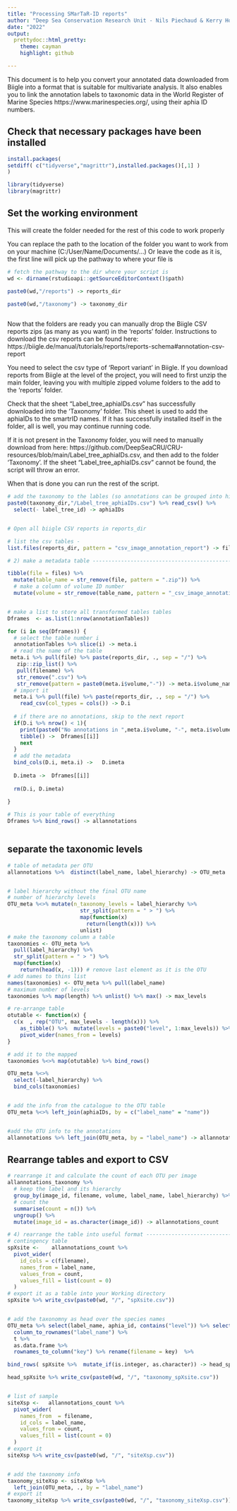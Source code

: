 ---
title: "Processing SMarTaR-ID reports"
author: "Deep Sea Conservation Research Unit - Nils Piechaud & Kerry Howell"
date: "2022"
output:
  prettydoc::html_pretty:
    theme: cayman
    highlight: github

---

This document is to help you convert your annotated data downloaded from Biigle into a format that is suitable for multivariate analysis. It also enables you to link the annotation labels to taxonomic data in the World Register of Marine Species https://www.marinespecies.org/, using their aphia ID numbers.     

## Check that necessary packages have been installed

```{r, message = FALSE}

install.packages( 
setdiff( c("tidyverse","magrittr"),installed.packages()[,1] )
)

library(tidyverse)
library(magrittr)

```

## Set the working environment ## 

This will create the folder needed for the rest of this code to work properly

You can replace the path to the location of the folder you want to work from on your machine (C:/User/Name/Documents/...)
Or leave the code as it is, the first line will pick up the pathway to where your file is


```{r, message=FALSE , warning=FALSE}
# fetch the pathway to the dir where your script is
wd <- dirname(rstudioapi::getSourceEditorContext()$path)

paste0(wd,"/reports") -> reports_dir

paste0(wd,"/taxonomy") -> taxonomy_dir
 
```

Now that the folders are ready you can manually drop the Biigle CSV reports zips (as many as you want) in the 'reports' folder. 
Instructions to download the csv reports can be found here:
https://biigle.de/manual/tutorials/reports/reports-schema#annotation-csv-report

You need to select the csv type of 'Report variant' in Biigle. 
If you download reports from Biigle at the level of the project, you will need to first unzip the main folder, leaving you with multiple zipped volume folders to the add to the 'reports' folder.

Check that the sheet "Label_tree_aphiaIDs.csv" has successfully downloaded into the 'Taxonomy' folder. This sheet is used to add the aphiaIDs to the smartrID names. If it has successfully installed itself in the folder, all is well, you may continue running code. 

If it is not present in the Taxonomy folder, you will need to manually download from here: https://github.com/DeepSeaCRU/CRU-resources/blob/main/Label_tree_aphiaIDs.csv, and then add to the folder 'Taxonomy'. If the sheet "Label_tree_aphiaIDs.csv" cannot be found, the script will throw an error.

When that is done you can run the rest of the script.


```{r}


# add the taxonomy to the lables (so annotations can be grouped into higher levels bins)
paste0(taxonomy_dir,"/Label_tree_aphiaIDs.csv") %>% read_csv() %>% 
  select(- label_tree_id) -> aphiaIDs


# Open all biigle CSV reports in reports_dir

# list the csv tables -
list.files(reports_dir, pattern = "csv_image_annotation_report") -> files

# 2) make a metadata table --------------------------------------------------------------------------------

tibble(file = files) %>%
  mutate(table_name = str_remove(file, pattern = ".zip")) %>%
  # make a column of volume ID number
  mutate(volume = str_remove(table_name, pattern = "_csv_image_annotation_report")) -> annotationTables


# make a list to store all transformed tables tables
Dframes  <- as.list(1:nrow(annotationTables))

for (i in seq(Dframes)) {
  # select the table number i
  annotationTables %>% slice(i) -> meta.i
  # read the name of the table 
 meta.i %>% pull(file) %>% paste(reports_dir, ., sep = "/") %>%
   zip::zip_list() %>%
   pull(filename) %>%
   str_remove(".csv") %>%
   str_remove(pattern = paste0(meta.i$volume,"-")) -> meta.i$volume_name
  # import it
  meta.i %>% pull(file) %>% paste(reports_dir, ., sep = "/") %>%
    read_csv(col_types = cols()) -> D.i
  
  # if there are no annotations, skip to the next report
  if(D.i %>% nrow() < 1){
    print(paste0("No annotations in ",meta.i$volume, "-", meta.i$volume_name))
    tibble() ->  Dframes[[i]]
    next
  }
  # add the metadata
  bind_cols(D.i, meta.i) ->   D.imeta
    
  D.imeta ->  Dframes[[i]]
  
  rm(D.i, D.imeta)
  
}

# This is your table of everything
Dframes %>% bind_rows() -> allannotations



```

## separate the taxonomic levels 
```{r}

# table of metadata per OTU
allannotations %>%  distinct(label_name, label_hierarchy) -> OTU_meta


# label hierarchy without the final OTU name
# number of hierarchy levels
OTU_meta %<>% mutate(n_taxonomy_levels = label_hierarchy %>%
                       str_split(pattern = " > ") %>%
                       map(function(x)
                         return(length(x))) %>%
                       unlist)
# make the taxonomy column a table
taxonomies <- OTU_meta %>%
  pull(label_hierarchy) %>%
  str_split(pattern = " > ") %>%
  map(function(x)
    return(head(x, -1))) # remove last element as it is the OTU
# add names to thins list
names(taxonomies) <- OTU_meta %>% pull(label_name)
# maximum number of levels
taxonomies %>% map(length) %>% unlist() %>% max() -> max_levels

# re-arrange table 
otutable <- function(x) {
  c(x  , rep("OTU", max_levels - length(x))) %>%
    as_tibble() %>%  mutate(levels = paste0("level", 1:max_levels)) %>%
    pivot_wider(names_from = levels)
}

# add it to the mapped 
taxonomies %<>% map(otutable) %>% bind_rows()

OTU_meta %<>%
  select(-label_hierarchy) %>%
  bind_cols(taxonomies)


# add the info from the catalogue to the OTU table
OTU_meta %<>% left_join(aphiaIDs, by = c("label_name" = "name"))


#add the OTU info to the annotations
allannotations %>% left_join(OTU_meta, by = "label_name") -> allannotations_taxonomy


```


## Rearrange tables and export to CSV

```{r}

# rearrange it and calculate the count of each OTU per image
allannotations_taxonomy %>%
  # keep the label and its hierarchy
  group_by(image_id, filename, volume, label_name, label_hierarchy) %>%
  # count the
  summarise(count = n()) %>%
  ungroup() %>%
  mutate(image_id = as.character(image_id)) -> allannotations_count

# 4) rearrange the table into useful format -------------------------------------------------------------------
# contingency table
spXsite <-    allannotations_count %>%
  pivot_wider(
    id_cols = c(filename),
    names_from = label_name,
    values_from = count,
    values_fill = list(count = 0)
  )
# export it as a table into your Working directory
spXsite %>% write_csv(paste0(wd, "/", "spXsite.csv"))


# add the taxonomny as head over the species names
OTU_meta %>% select(label_name, aphia_id, contains("level")) %>% select(-n_taxonomy_levels) %>%
  column_to_rownames("label_name") %>%
  t %>%
  as.data.frame %>%
  rownames_to_column("key") %>% rename(filename = key)  %>% 

bind_rows( spXsite %>%  mutate_if(is.integer, as.character)) -> head_spXsite

head_spXsite %>% write_csv(paste0(wd, "/", "taxonomy_spXsite.csv"))


# list of sample
siteXsp <-   allannotations_count %>%
  pivot_wider(
    names_from  = filename,
    id_cols = label_name,
    values_from = count,
    values_fill = list(count = 0)
  ) 
# export it
siteXsp %>% write_csv(paste0(wd, "/", "siteXsp.csv"))


# add the taxonomy info
taxonomy_siteXsp <- siteXsp %>%
  left_join(OTU_meta, ., by = "label_name")
# export it
taxonomy_siteXsp %>% write_csv(paste0(wd, "/", "taxonomy_siteXsp.csv"))



```








